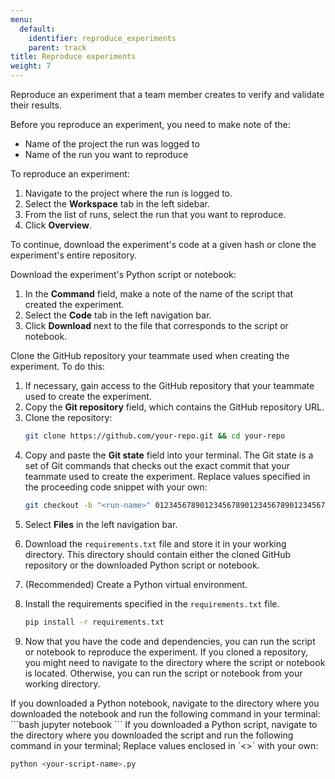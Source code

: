 ```yaml
---
menu:
  default:
    identifier: reproduce_experiments
    parent: track
title: Reproduce experiments
weight: 7
---
```


Reproduce an experiment that a team member creates to verify and validate their results.

Before you reproduce an experiment, you need to make note of the:

* Name of the project the run was logged to
* Name of the run you want to reproduce

To reproduce an experiment:

1. Navigate to the project where the run is logged to.
2. Select the **Workspace** tab in the left sidebar.
3. From the list of runs, select the run that you want to reproduce.
4. Click **Overview**.

To continue, download the experiment's code at a given hash or clone the experiment's entire repository.

<Tabs>
<Tab title="Tab">
Download the experiment's Python script or notebook:

1. In the **Command** field, make a note of the name of the script that created the experiment.
2. Select the **Code** tab in the left navigation bar.
3. Click **Download** next to the file that corresponds to the script or notebook.
</Tab>
<Tab title="Tab">
Clone the GitHub repository your teammate used when creating the experiment. To do this:

1. If necessary, gain access to the GitHub repository that your teammate used to create the experiment.
2. Copy the **Git repository** field, which contains the GitHub repository URL.
3. Clone the repository:
    ```bash
    git clone https://github.com/your-repo.git && cd your-repo
    ```
4. Copy and paste the **Git state** field into your terminal. The Git state is a set of Git commands that checks out the exact commit that your teammate used to create the experiment. Replace values specified in the proceeding code snippet with your own:
    ```bash
    git checkout -b "<run-name>" 0123456789012345678901234567890123456789
    ```
</Tab>
</Tabs>

5. Select **Files** in the left navigation bar.
6. Download the `requirements.txt` file and store it in your working directory. This directory should contain either the cloned GitHub repository or the downloaded Python script or notebook.
7. (Recommended) Create a Python virtual environment.
8. Install the requirements specified in the `requirements.txt` file.
    ```bash
    pip install -r requirements.txt
    ```

9. Now that you have the code and dependencies, you can run the script or notebook to reproduce the experiment. If you cloned a repository, you might need to navigate to the directory where the script or notebook is located. Otherwise, you can run the script or notebook from your working directory.

<Tabs>
<Tab title="Tab">
If you downloaded a Python notebook, navigate to the directory where you downloaded the notebook and run the following command in your terminal:
```bash
jupyter notebook
```
</Tab>
<Tab title="Tab">
If you downloaded a Python script, navigate to the directory where you downloaded the script and run the following command in your terminal; Replace values enclosed in `<>` with your own:

```bash
python <your-script-name>.py
```
</Tab>
</Tabs>